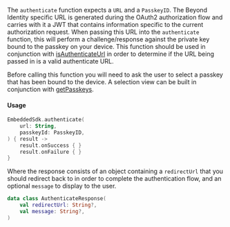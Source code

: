 The `authenticate` function expects a `URL` and a `PasskeyID`. The Beyond Identity specific URL is generated during the OAuth2 authorization flow and carries with it a JWT that contains information specific to the current authorization request. When passing this URL into the `authenticate` function, this will perform a challenge/response against the private key bound to the passkey on your device. This function should be used in conjunction with [isAuthenticateUrl](#authenticate-url-validation) in order to determine if the URL being passed in is a valid authenticate URL.

Before calling this function you will need to ask the user to select a passkey that has been bound to the device. A selection view can be built in conjunction with [getPasskeys](#listing-passkeys).

#### Usage

```kotlin
EmbeddedSdk.authenticate(
    url: String,
    passkeyId: PasskeyID,
) { result ->
    result.onSuccess { }
    result.onFailure { }
}
```

Where the response consists of an object containing a `redirectUrl` that you should redirect back to in order to complete the authentication flow, and an optional `message` to display to the user.

```kotlin
data class AuthenticateResponse(
    val redirectUrl: String?,
    val message: String?,
)
```
